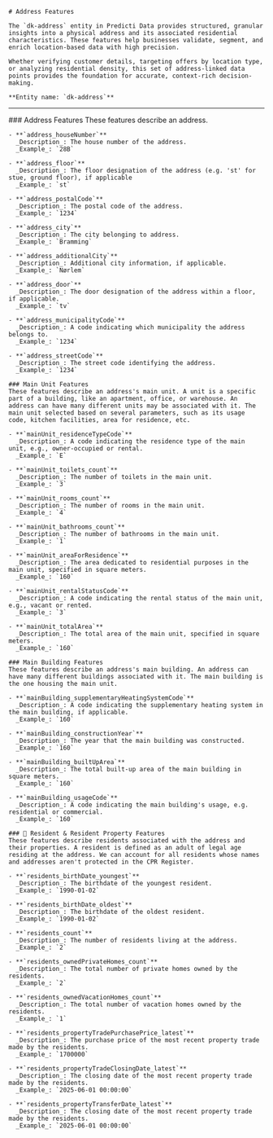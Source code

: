<div className={'mdx-layout'}>
  <section>

    # Address Features

    The `dk-address` entity in Predicti Data provides structured, granular insights into a physical address and its associated residential characteristics. These features help businesses validate, segment, and enrich location-based data with high precision.

    Whether verifying customer details, targeting offers by location type, or analyzing residential density, this set of address-linked data points provides the foundation for accurate, context-rich decision-making.

    **Entity name: `dk-address`**

  </section>

---

  <section>
    ### Address Features
    These features describe an address.

    - **`address_houseNumber`**
      _Description_: The house number of the address.
      _Example_: `28B`

    - **`address_floor`**
      _Description_: The floor designation of the address (e.g. 'st' for stue, ground floor), if applicable
      _Example_: `st`

    - **`address_postalCode`**
      _Description_: The postal code of the address.
      _Example_: `1234`

    - **`address_city`**
      _Description_: The city belonging to address.
      _Example_: `Bramming`

    - **`address_additionalCity`**
      _Description_: Additional city information, if applicable.
      _Example_: `Nørlem`

    - **`address_door`**
      _Description_: The door designation of the address within a floor, if applicable.
      _Example_: `tv`

    - **`address_municipalityCode`**
      _Description_: A code indicating which municipality the address belongs to.
      _Example_: `1234`

    - **`address_streetCode`**
      _Description_: The street code identifying the address.
      _Example_: `1234`

    ### Main Unit Features
    These features describe an address's main unit. A unit is a specific part of a building, like an apartment, office, or warehouse. An address can have many different units may be associated with it. The main unit selected based on several parameters, such as its usage code, kitchen facilities, area for residence, etc.

    - **`mainUnit_residenceTypeCode`**
      _Description_: A code indicating the residence type of the main unit, e.g., owner-occupied or rental.
      _Example_: `E`

    - **`mainUnit_toilets_count`**
      _Description_: The number of toilets in the main unit.
      _Example_: `3`

    - **`mainUnit_rooms_count`**
      _Description_: The number of rooms in the main unit.
      _Example_: `4`

    - **`mainUnit_bathrooms_count`**
      _Description_: The number of bathrooms in the main unit.
      _Example_: `1`

    - **`mainUnit_areaForResidence`**
      _Description_: The area dedicated to residential purposes in the main unit, specified in square meters.
      _Example_: `160`

    - **`mainUnit_rentalStatusCode`**
      _Description_: A code indicating the rental status of the main unit, e.g., vacant or rented.
      _Example_: `3`

    - **`mainUnit_totalArea`**
      _Description_: The total area of the main unit, specified in square meters.
      _Example_: `160`

    ### Main Building Features
    These features describe an address's main building. An address can have many different buildings associated with it. The main building is the one housing the main unit.

    - **`mainBuilding_supplementaryHeatingSystemCode`**
      _Description_: A code indicating the supplementary heating system in the main building, if applicable.
      _Example_: `160`

    - **`mainBuilding_constructionYear`**
      _Description_: The year that the main building was constructed.
      _Example_: `160`

    - **`mainBuilding_builtUpArea`**
      _Description_: The total built-up area of the main building in square meters.
      _Example_: `160`

    - **`mainBuilding_usageCode`**
      _Description_: A code indicating the main building's usage, e.g. residential or commercial.
      _Example_: `160`

    ### 👥 Resident & Resident Property Features
    These features describe residents associated with the address and their properties. A resident is defined as an adult of legal age residing at the address. We can account for all residents whose names and addresses aren't protected in the CPR Register.

    - **`residents_birthDate_youngest`**
      _Description_: The birthdate of the youngest resident.
      _Example_: `1990-01-02`

    - **`residents_birthDate_oldest`**
      _Description_: The birthdate of the oldest resident.
      _Example_: `1990-01-02`

    - **`residents_count`**
      _Description_: The number of residents living at the address.
      _Example_: `2`

    - **`residents_ownedPrivateHomes_count`**
      _Description_: The total number of private homes owned by the residents.
      _Example_: `2`

    - **`residents_ownedVacationHomes_count`**
      _Description_: The total number of vacation homes owned by the residents.
      _Example_: `1`

    - **`residents_propertyTradePurchasePrice_latest`**
      _Description_: The purchase price of the most recent property trade made by the residents.
      _Example_: `1700000`

    - **`residents_propertyTradeClosingDate_latest`**
      _Description_: The closing date of the most recent property trade made by the residents.
      _Example_: `2025-06-01 00:00:00`

    - **`residents_propertyTransferDate_latest`**
      _Description_: The closing date of the most recent property trade made by the residents.
      _Example_: `2025-06-01 00:00:00`

  </section>
</div>
